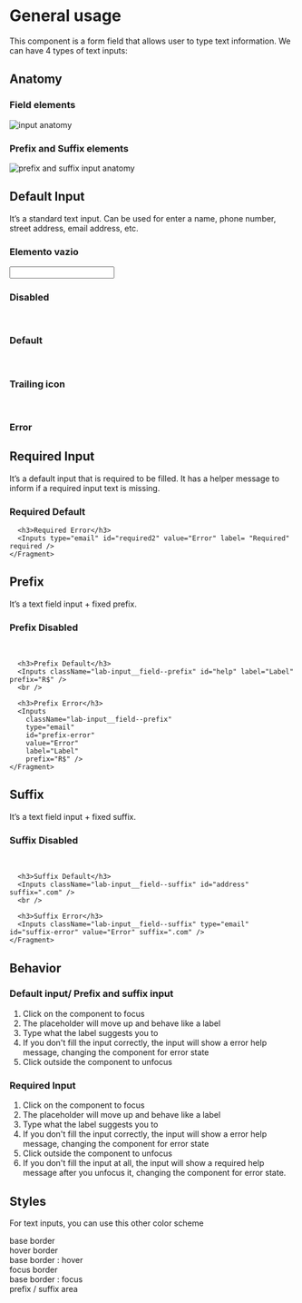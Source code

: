 

<Meta title="Components | Text Inputs" component={Inputs} />


# General usage

This component is a form field that allows user to type text information.
We can have 4 types of text inputs:

## Anatomy

### Field elements
![input anatomy](docs/anatomy.png)

### Prefix and Suffix elements
![prefix and suffix input anatomy](docs/anatomy-02.png)
<br />

## Default Input

It’s a standard text input. Can be used for enter a name, phone number, street address, email address, etc.

<Preview>
  <Story name="Default Input">
    <Fragment>
      <h3>Elemento vazio</h3>
      <input type="text" />
      <h3>Disabled</h3>
      <Inputs type="text" id="disabled" label="Disabled" disabled />
      <br />
      <h3>Default</h3>
      <Inputs id="name" label="Label" />
      <br />
      <h3>Trailing icon</h3>
      <Inputs id="name2" label="Label" icon="eye-opened" iconColor="mineral70" />
      <br />
      <h3>Error</h3>
      <Inputs type="email" id="error" label="Name" value="Error" />
    </Fragment>
  </Story>
</Preview>

## Required Input

It’s a default input that is required to be filled. It has a helper message to inform if a required input text is missing.

<Preview>
  <Story name="Required Input">
    <Fragment>
      <h3>Required Default</h3>
      <Inputs type="text" id="required" label= "Label" helpMessage="Help message" required />
      
      <h3>Required Error</h3>
      <Inputs type="email" id="required2" value="Error" label= "Required" required />
    </Fragment>
  </Story>
</Preview>

## Prefix

It’s a text field input + fixed prefix.

<Preview>
  <Story name="Prefix Input">
    <Fragment>
      <h3>Prefix Disabled</h3>
      <Inputs className="lab-input__field--prefix" id="prefix" label="Label" prefix="R$" disabled />
      <br />
      
      <h3>Prefix Default</h3>
      <Inputs className="lab-input__field--prefix" id="help" label="Label" prefix="R$" />
      <br />
      
      <h3>Prefix Error</h3>
      <Inputs
        className="lab-input__field--prefix"
        type="email"
        id="prefix-error"
        value="Error"
        label="Label"
        prefix="R$" />
    </Fragment>
  </Story>
</Preview>

## Suffix

It’s a text field input + fixed suffix.

<Preview>
  <Story name="Suffix Input">
    <Fragment>
      <h3>Suffix Disabled</h3>
      <Inputs className="lab-input__field--suffix" id="suffix" suffix=".com" disabled />
      <br/>
      
      <h3>Suffix Default</h3>
      <Inputs className="lab-input__field--suffix" id="address" suffix=".com" />
      <br />
      
      <h3>Suffix Error</h3>
      <Inputs className="lab-input__field--suffix" type="email" id="suffix-error" value="Error" suffix=".com" />
    </Fragment>
  </Story>
</Preview>

## Behavior
### Default input/ Prefix and suffix input

1. Click on the component to focus
2. The placeholder will move up and behave like a label
3. Type what the label suggests you to
4. If you don't fill the input correctly, the input will show a error help message,
changing the component for error state
5. Click outside the component to unfocus

### Required Input

1. Click on the component to focus
2. The placeholder will move up and behave like a label
3. Type what the label suggests you to
4. If you don't fill the input correctly,
the input will show a error help message, changing the component for error state
5. Click outside the component to unfocus
6. If you don't fill the input at all, the input will show a required help
message after you unfocus it, changing the component for error state.

## Styles

For text inputs, you can use this other color scheme
<Preview>
  <Story name="Styles">
  <Fragment>
    <div className="input-colors base">
      base border
    </div>
    <div className="input-colors hover">
      <span>hover border</span>
    </div>
    <div className="input-colors hover-border">
      base border : hover
    </div>
    <div className="input-colors focus">
      focus border
    </div>
    <div className="input-colors focus-border">
      base border : focus    
    </div>
    <div className="input-colors prefix">
      prefix / suffix area    
    </div>
  </Fragment>
  </Story>
</Preview>
